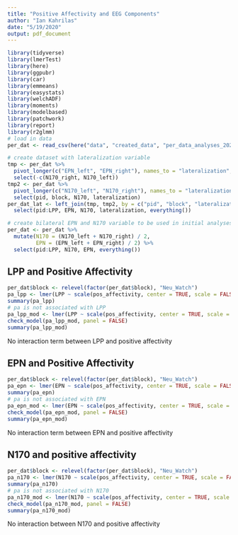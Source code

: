 ```yaml
---
title: "Positive Affectivity and EEG Components"
author: "Ian Kahrilas"
date: "5/19/2020"
output: pdf_document
---
```


```r
library(tidyverse)
library(lmerTest)
library(here)
library(ggpubr)
library(car)
library(emmeans)
library(easystats)
library(welchADF)
library(moments)
library(modelbased)
library(patchwork)
library(report)
library(r2glmm)
# load in data
per_dat <- read_csv(here("data", "created_data", "per_data_analyses_2020_5_19.csv"))

# create dataset with lateralization variable
tmp <- per_dat %>% 
  pivot_longer(c("EPN_left", "EPN_right"), names_to = "lateralization", names_prefix = "EPN_", values_to = "EPN") %>% 
  select(-c(N170_right, N170_left))
tmp2 <- per_dat %>% 
  pivot_longer(c("N170_left", "N170_right"), names_to = "lateralization", names_prefix = "N170_", values_to = "N170") %>% 
  select(pid, block, N170, lateralization)
per_dat_lat <- left_join(tmp, tmp2, by = c("pid", "block", "lateralization")) %>% 
  select(pid:LPP, EPN, N170, lateralization, everything())

# create bilateral EPN and N170 variable to be used in initial analyses
per_dat <- per_dat %>% 
  mutate(N170 = (N170_left + N170_right) / 2,
         EPN = (EPN_left + EPN_right) / 2) %>% 
  select(pid:LPP, N170, EPN, everything())
```

## LPP and Positive Affectivity

```r
per_dat$block <- relevel(factor(per_dat$block), "Neu_Watch")
pa_lpp <- lmer(LPP ~ scale(pos_affectivity, center = TRUE, scale = FALSE) + (1|pid), per_dat)
summary(pa_lpp)
# pa is not associated with LPP
pa_lpp_mod <- lmer(LPP ~ scale(pos_affectivity, center = TRUE, scale = FALSE) * block + (1|pid), per_dat)
check_model(pa_lpp_mod, panel = FALSE)
summary(pa_lpp_mod)
```

No interaction term between LPP and positive affectivity

## EPN and Positive Affectivity

```r
per_dat$block <- relevel(factor(per_dat$block), "Neu_Watch")
pa_epn <- lmer(EPN ~ scale(pos_affectivity, center = TRUE, scale = FALSE) + (1|pid), per_dat)
summary(pa_epn)
# pa is not associated with EPN
pa_epn_mod <- lmer(EPN ~ scale(pos_affectivity, center = TRUE, scale = FALSE) * block + (1|pid), per_dat)
check_model(pa_epn_mod, panel = FALSE)
summary(pa_epn_mod)
```

No interaction term between EPN and positive affectivity

## N170 and positive affectivity

```r
per_dat$block <- relevel(factor(per_dat$block), "Neu_Watch")
pa_n170 <- lmer(N170 ~ scale(pos_affectivity, center = TRUE, scale = FALSE) + (1|pid), per_dat)
summary(pa_n170)
# pa is not associated with N170
pa_n170_mod <- lmer(N170 ~ scale(pos_affectivity, center = TRUE, scale = FALSE) * block + (1|pid), per_dat)
check_model(pa_n170_mod, panel = FALSE)
summary(pa_n170_mod)
```

No interaction between N170 and positive affectivity
